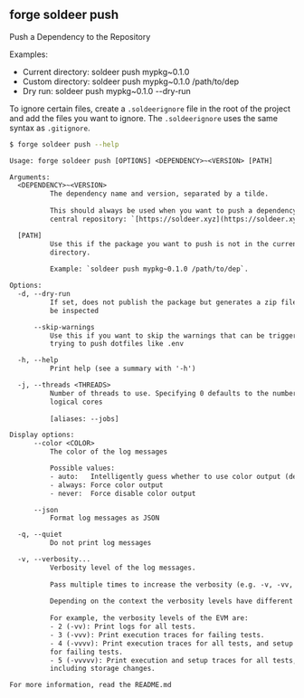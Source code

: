 ## forge soldeer push

Push a Dependency to the Repository

Examples:
- Current directory: soldeer push mypkg~0.1.0
- Custom directory: soldeer push mypkg~0.1.0 /path/to/dep
- Dry run: soldeer push mypkg~0.1.0 --dry-run

To ignore certain files, create a `.soldeerignore` file in the root of the
project and add the files you want to ignore. The `.soldeerignore` uses the same
syntax as `.gitignore`.

```bash
$ forge soldeer push --help
```

```txt
Usage: forge soldeer push [OPTIONS] <DEPENDENCY>~<VERSION> [PATH]

Arguments:
  <DEPENDENCY>~<VERSION>
          The dependency name and version, separated by a tilde.
          
          This should always be used when you want to push a dependency to the
          central repository: `[https://soldeer.xyz](https://soldeer.xyz)`.

  [PATH]
          Use this if the package you want to push is not in the current
          directory.
          
          Example: `soldeer push mypkg~0.1.0 /path/to/dep`.

Options:
  -d, --dry-run
          If set, does not publish the package but generates a zip file that can
          be inspected

      --skip-warnings
          Use this if you want to skip the warnings that can be triggered when
          trying to push dotfiles like .env

  -h, --help
          Print help (see a summary with '-h')

  -j, --threads <THREADS>
          Number of threads to use. Specifying 0 defaults to the number of
          logical cores
          
          [aliases: --jobs]

Display options:
      --color <COLOR>
          The color of the log messages

          Possible values:
          - auto:   Intelligently guess whether to use color output (default)
          - always: Force color output
          - never:  Force disable color output

      --json
          Format log messages as JSON

  -q, --quiet
          Do not print log messages

  -v, --verbosity...
          Verbosity level of the log messages.
          
          Pass multiple times to increase the verbosity (e.g. -v, -vv, -vvv).
          
          Depending on the context the verbosity levels have different meanings.
          
          For example, the verbosity levels of the EVM are:
          - 2 (-vv): Print logs for all tests.
          - 3 (-vvv): Print execution traces for failing tests.
          - 4 (-vvvv): Print execution traces for all tests, and setup traces
          for failing tests.
          - 5 (-vvvvv): Print execution and setup traces for all tests,
          including storage changes.

For more information, read the README.md
```